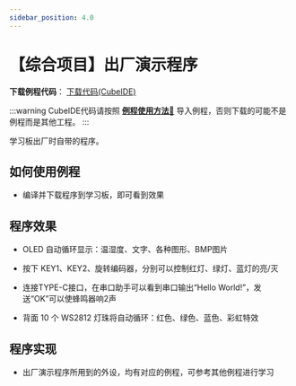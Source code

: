 ```yaml
---
sidebar_position: 4.0
---
```

# 【综合项目】出厂演示程序

**下载例程代码**： <a href="https://pan.baud-dance.com/d/%E6%B3%A2%E7%89%B9%E5%BE%8B%E5%8A%A8STM32%E4%BE%8B%E7%A8%8B/FactoryDemo.zip" class="source_download_button" target="_blank">下载代码(CubeIDE)</a> 

:::warning
CubeIDE代码请按照 <a href="/docs/stm32/example/HowToImportExample" target="_blank">**例程使用方法🔗**</a> 导入例程，否则下载的可能不是例程而是其他工程。
:::

学习板出厂时自带的程序。

## 如何使用例程

- 编译并下载程序到学习板，即可看到效果

## 程序效果

- OLED 自动循环显示：温湿度、文字、各种图形、BMP图片

- 按下 KEY1、KEY2、旋转编码器，分别可以控制红灯、绿灯、蓝灯的亮/灭

- 连接TYPE-C接口，在串口助手可以看到串口输出“Hello World!”，发送“OK”可以使蜂鸣器响2声

- 背面 10 个 WS2812 灯珠将自动循环：红色、绿色、蓝色、彩虹特效

## 程序实现

- 出厂演示程序所用到的外设，均有对应的例程，可参考其他例程进行学习